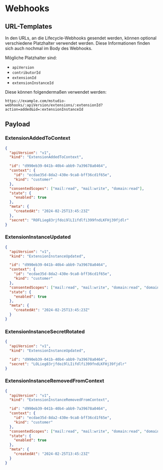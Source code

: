 # Webhooks

## URL-Templates

In den URLs, an die Lifecycle-Webhooks gesendet werden, können optional verschiedene Platzhalter verwendet werden. Diese Informationen finden sich auch nochmal im Body des Webhooks.

Mögliche Platzhalter sind:

- `apiVersion`
- `contributorId`
- `extensionId`
- `extensionInstanceId`

Diese können folgendermaßen verwendet werden:

`https://example.com/mstudio-webhooks/:apiVersion/extensions/:extensionId?action=added&id=:extensionInstanceId`

## Payload

### ExtensionAddedToContext

```json
{
  "apiVersion": "v1",
  "kind": "ExtensionAddedToContext",

  "id": "d990eb39-041b-40b4-abb9-7a39678a0464",
  "context": {
    "id": "ecdae35d-8da2-430e-9ca8-bff36cd1f65e",
    "kind": "customer"
  },
  "consentedScopes": ["mail:read", "mail:write", "domain:read"],
  "state": {
    "enabled": true
  },
  "meta": {
    "createdAt": "2024-02-25T13:45:23Z"
  },
  "secret": "ROFLieg83rjfdoi9lLIifdlfi399fndLKFHj39fjdlr"
}
```

### ExtensionInstanceUpdated

```json
{
  "apiVersion": "v1",
  "kind": "ExtensionInstanceUpdated",

  "id": "d990eb39-041b-40b4-abb9-7a39678a0464",
  "context": {
    "id": "ecdae35d-8da2-430e-9ca8-bff36cd1f65e",
    "kind": "customer"
  },
  "consentedScopes": ["mail:read", "mail:write", "domain:read", "domain:write"],
  "state": {
    "enabled": true
  },
  "meta": {
    "createdAt": "2024-02-25T13:45:23Z"
  }
}
```

### ExtensionInstanceSecretRotated

```json
{
  "apiVersion": "v1",
  "kind": "ExtensionInstanceUpdated",

  "id": "d990eb39-041b-40b4-abb9-7a39678a0464",
  "secret": "LOLieg83rjfdoi9lLIifdlfi399fndLKFHj39fjdlr"
}
```

### ExtensionInstanceRemovedFromContext

```json
{
  "apiVersion": "v1",
  "kind": "ExtensionInstanceRemovedFromContext",

  "id": "d990eb39-041b-40b4-abb9-7a39678a0464",
  "context": {
    "id": "ecdae35d-8da2-430e-9ca8-bff36cd1f65e",
    "kind": "customer"
  },
  "consentedScopes": ["mail:read", "mail:write", "domain:read", "domain:write"],
  "state": {
    "enabled": true
  },
  "meta": {
    "createdAt": "2024-02-25T13:45:23Z"
  }
}
```
